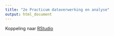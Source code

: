 ```yaml
---
title: "2e Practicum dataverwerking en analyse"
output: html_document
---
```


Koppeling naar <a href="https://rstudio.cloud/spaces/5344/join?access_code=W0HZjf0cguMPVM5LODaL%2FqHEW8mSGFUk%2BEqMH5aH" target="_blank">RStudio</a>